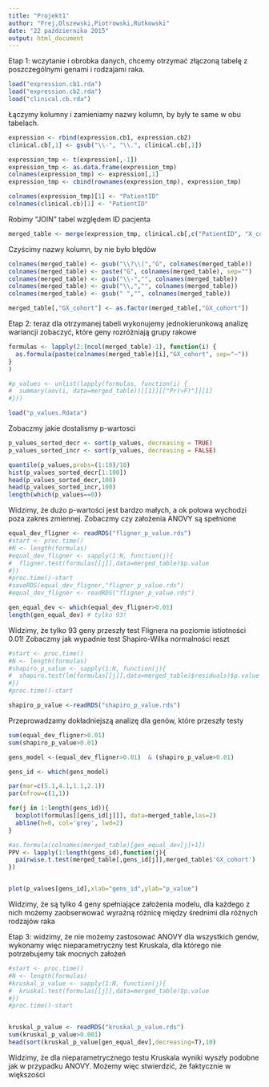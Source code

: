 ```yaml
---
title: "Projekt1"
author: "Frej,Olszewski,Piotrowski,Rutkowski"
date: "22 października 2015"
output: html_document
---
```


Etap 1: wczytanie i obrobka danych, chcemy otrzymać złączoną tabelę z 
poszczególnymi genami i rodzajami raka.
```r
load("expression.cb1.rda")
load("expression.cb2.rda")
load("clinical.cb.rda")
```

Łączymy kolumny i zamieniamy nazwy kolumn, by były te same w obu tabelach.
```r
expression <- rbind(expression.cb1, expression.cb2)
clinical.cb[,1] <- gsub("\\-", "\\.", clinical.cb[,1])

expression_tmp <- t(expression[,-1])
expression_tmp <- as.data.frame(expression_tmp)
colnames(expression_tmp) <- expression[,1]
expression_tmp <- cbind(rownames(expression_tmp), expression_tmp)

colnames(expression_tmp)[1] <- "PatientID"
colnames(clinical.cb)[1] <- "PatientID"
```

Robimy "JOIN" tabel względem ID pacjenta
```r
merged_table <- merge(expression_tmp, clinical.cb[,c("PatientID", "X_cohort")], by="PatientID")
```

Czyścimy nazwy kolumn, by nie było błędów
```r
colnames(merged_table) <- gsub("\\?\\|","G", colnames(merged_table))
colnames(merged_table) <- paste("G", colnames(merged_table), sep="")
colnames(merged_table) <- gsub("\\-","", colnames(merged_table))
colnames(merged_table) <- gsub("\\,","", colnames(merged_table))
colnames(merged_table) <- gsub(" ","", colnames(merged_table))

merged_table[,"GX_cohort"] <- as.factor(merged_table[,"GX_cohort"])
```

Etap 2: teraz dla otrzymanej tabeli wykonujemy jednokierunkową analizę wariancji
zobaczyć, które geny rozróżniają grupy rakowe
```r
formulas <- lapply(2:(ncol(merged_table)-1), function(i) {
  as.formula(paste(colnames(merged_table)[i],"GX_cohort", sep="~"))
}
)

#p_values <- unlist(lapply(formulas, function(i) {
#  summary(aov(i, data=merged_table))[[1]][["Pr(>F)"]][1]
#}))

load("p_values.Rdata")
```
Zobaczmy jakie dostalismy p-wartosci
```r
p_values_sorted_decr <- sort(p_values, decreasing = TRUE)
p_values_sorted_incr <- sort(p_values, decreasing = FALSE)

quantile(p_values,probs=(1:10)/10)
hist(p_values_sorted_decr[1:100])
head(p_values_sorted_decr,100)
head(p_values_sorted_incr,100)
length(which(p_values==0))
```
Widzimy, że dużo p-wartości jest bardzo małych, a ok połowa wychodzi poza zakres zmiennej.
Zobaczmy czy założenia ANOVY są spełnione
```r
equal_dev_fligner <- readRDS("fligner_p_value.rds")
#start <- proc.time()
#N <- length(formulas)
#equal_dev_fligner <- sapply(1:N, function(j){
#  fligner.test(formulas[[j]],data=merged_table)$p.value
#})
#proc.time()-start
#saveRDS(equal_dev_fligner,"fligner_p_value.rds")
#equal_dev_fligner <- readRDS("fligner_p_value.rds")

gen_equal_dev <- which(equal_dev_fligner>0.01)
length(gen_equal_dev) # tylko 93!
```
Widzimy, że tylko 93 geny przeszły test Flignera na poziomie istiotności 0.01!
Zobaczmy jak wypadnie test Shapiro-Wilka normalności reszt
```r
#start <- proc.time()
#N <- length(formulas)
#shapiro_p_value <- sapply(1:N, function(j){
#  shapiro.test(lm(formulas[[j]],data=merged_table)$residuals)$p.value
#})
#proc.time()-start

shapiro_p_value <-readRDS("shapiro_p_value.rds")
```

Przeprowadzamy dokładniejszą analizę dla genów, które przeszły testy
```r
sum(equal_dev_fligner>0.01)
sum(shapiro_p_value>0.01)

gens_model <-(equal_dev_fligner>0.01)  & (shapiro_p_value>0.01)

gens_id <- which(gens_model)

par(mar=c(5.1,4.1,1.1,2.1))
par(mfrow=c(1,1))

for(j in 1:length(gens_id)){
  boxplot(formulas[[gens_id[j]]], data=merged_table,las=2)
  abline(h=0, col='grey', lwd=2)
}

#as.formula(colnames(merged_table)[gen_equal_dev[j]+1])
PPV <- lapply(1:length(gens_id),function(j){
  pairwise.t.test(merged_table[,gens_id[j]],merged_table$'GX_cohort')
})


plot(p_values[gens_id],xlab="gens_id",ylab="p_value")
```
Widzimy, że są tylko 4 geny spełniające założenia modelu, dla każdego z nich
możemy zaobserwować wyraźną różnicę między średnimi dla różnych rodzajów raka

Etap 3: widzimy, że nie możemy zastosować ANOVY dla wszystkich genów, wykonamy więc
nieparametryczny test Kruskala, dla którego nie potrzebujemy tak mocnych założeń
```r
#start <- proc.time()
#N <- length(formulas)
#kruskal_p_value <- sapply(1:N, function(j){
#  kruskal.test(formulas[[j]],data=merged_table)$p.value
#})
#proc.time()-start


kruskal_p_value <- readRDS("kruskal_p_value.rds")
sum(kruskal_p_value>0.001)
head(sort(kruskal_p_value[gen_equal_dev],decreasing=T),10)
```

Widzimy, że dla nieparametrycznego testu Kruskala wyniki wyszły podobne jak w przypadku ANOVY.
Możemy więc stwierdzić, że faktycznie w większości 

